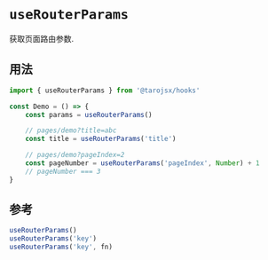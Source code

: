 # `useRouterParams`

获取页面路由参数.

## 用法

```jsx
import { useRouterParams } from '@tarojsx/hooks'

const Demo = () => {
    const params = useRouterParams()

    // pages/demo?title=abc
    const title = useRouterParams('title')

    // pages/demo?pageIndex=2
    const pageNumber = useRouterParams('pageIndex', Number) + 1
    // pageNumber === 3
}
```

## 参考

```ts
useRouterParams()
useRouterParams('key')
useRouterParams('key', fn)
```
